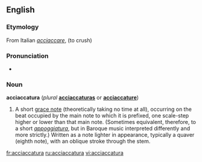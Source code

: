 ==English==
===Etymology===
From Italian ''[[acciaccare]]'', (to crush)
===Pronunciation===
*{{IPA|/əˌtʃækəˈtʊərə/}}
===Noun===
'''acciaccatura''' (''plural'' '''[[acciaccaturas]]''' or '''[[acciaccature]]''')

# {{Music}} A short [[grace note]] (theoretically taking no time at all), occurring on the beat occupied by the main note to which it is prefixed, one scale-step higher or lower than that main note. (Sometimes equivalent, therefore, to a short ''[[appoggiatura]]'', but in Baroque music interpreted differently and more strictly.) Written as a note lighter in appearance, typically a quaver (eighth note), with an oblique stroke through the stem.

[[fr:acciaccatura]]
[[ru:acciaccatura]]
[[vi:acciaccatura]]